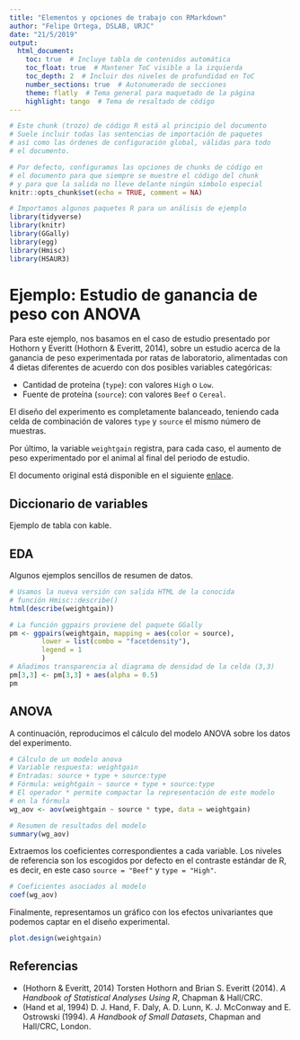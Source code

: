 ```yaml
---
title: "Elementos y opciones de trabajo con RMarkdown"
author: "Felipe Ortega, DSLAB, URJC"
date: "21/5/2019"
output: 
  html_document:
    toc: true  # Incluye tabla de contenidos automática
    toc_float: true  # Mantener ToC visible a la izquierda
    toc_depth: 2  # Incluir dos niveles de profundidad en ToC
    number_sections: true  # Autonumerado de secciones
    theme: flatly  # Tema general para maquetado de la página
    highlight: tango  # Tema de resaltado de código
---
```


```r
# Este chunk (trozo) de código R está al principio del documento
# Suele incluir todas las sentencias de importación de paquetes
# así como las órdenes de configuración global, válidas para todo
# el documento.

# Por defecto, configuramos las opciones de chunks de código en
# el documento para que siempre se muestre el código del chunk
# y para que la salida no lleve delante ningún símbolo especial
knitr::opts_chunk$set(echo = TRUE, comment = NA)

# Importamos algunos paquetes R para un análisis de ejemplo
library(tidyverse)
library(knitr)
library(GGally)
library(egg)
library(Hmisc)
library(HSAUR3)
```

# Ejemplo: Estudio de ganancia de peso con ANOVA

Para este ejemplo, nos basamos en el caso de estudio presentado
por Hothorn y Everitt (Hothorn & Everitt, 2014), sobre un estudio acerca de la
ganancia de peso experimentada por ratas de laboratorio, alimentadas con 4
dietas diferentes de acuerdo con dos posibles variables categóricas:

- Cantidad de proteína (`type`): con valores `High` o `Low`.
- Fuente de proteína (`source`): con valores `Beef` o `Cereal`.

El diseño del experimento es completamente balanceado, teniendo cada celda
de combinación de valores `type` y `source` el mismo número de muestras.

Por último, la variable `weightgain` registra, para cada caso, el aumento de peso
experimentado por el animal al final del periodo de estudio.

El documento original está disponible en el siguiente 
[enlace](https://cran.r-project.org/web/packages/HSAUR3/vignettes/Ch_analysis_of_variance.pdf).

## Diccionario de variables

Ejemplo de tabla con kable.

## EDA

Algunos ejemplos sencillos de resumen de datos.

```r
# Usamos la nueva versión con salida HTML de la conocida
# función Hmisc::describe()
html(describe(weightgain))
```

```r
# La función ggpairs proviene del paquete GGally
pm <- ggpairs(weightgain, mapping = aes(color = source),
        lower = list(combo = "facetdensity"),
        legend = 1
        )
# Añadimos transparencia al diagrama de densidad de la celda (3,3)
pm[3,3] <- pm[3,3] + aes(alpha = 0.5)
pm
```


## ANOVA

A continuación, reproducimos el cálculo del modelo ANOVA sobre los datos
del experimento.

```r
# Cálculo de un modelo anova
# Variable respuesta: weightgain
# Entradas: source + type + source:type
# Fórmula: weightgain ~ source + type + source:type
# El operador * permite compactar la representación de este modelo
# en la fórmula
wg_aov <- aov(weightgain ~ source * type, data = weightgain)

# Resumen de resultados del modelo
summary(wg_aov)
```

Extraemos los coeficientes correspondientes a cada variable. Los niveles de
referencia son los escogidos por defecto en el contraste estándar de R, es
decir, en este caso `source = "Beef"` y `type = "High"`.

```r
# Coeficientes asociados al modelo
coef(wg_aov)
```

Finalmente, representamos un gráfico con los efectos univariantes que podemos
captar en el diseño experimental.

```r
plot.design(weightgain)
```


## Referencias

* (Hothorn & Everitt, 2014) Torsten Hothorn and Brian S. Everitt (2014). *A Handbook of Statistical Analyses Using R*, Chapman & Hall/CRC.
* (Hand et al, 1994) D. J. Hand, F. Daly, A. D. Lunn, K. J. McConway and E. Ostrowski (1994). *A Handbook of Small Datasets*, Chapman and Hall/CRC, London.
